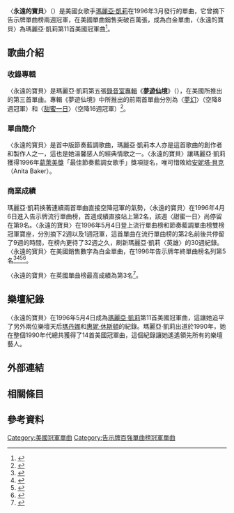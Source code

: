 {{NoteTA
|1=zh-cn:玛丽亚·凯莉; zh-tw:瑪麗亞·凱莉; zh-hk:Mariah Carey;
}}
{{Infobox single
| Name = 永遠的寶貝<br />Always Be My Baby
| Cover = 
| alt = 
| Artist = [[瑪麗亞·凱莉|瑪麗亞·凱莉]]
| Album = [[夢遊仙境_(瑪麗亞·凱莉專輯)|夢遊仙境]]
| Released = 1996年3月9日
| B-side = {{flatlist|
*"Slipping Away" 
*"Long Ago"}}
| Format = {{flatlist|
*[[CD|CD]]
*[[錄音帶|錄音帶]]}}
| Recorded = 1994年12月
| Genre = {{Flatlist|
*[[流行音樂|流行音樂]]
*[[節奏藍調|節奏藍調]]}}
| Length = 4:18
| Label = [[哥倫比亞唱片|哥倫比亞唱片]]
| Writer = {{flatlist|
*瑪麗亞·凱莉
*[[Jermaine_Dupri|Jermaine Dupri]]
*[[Manuel_Seal|Manuel Seal]]}}
| Producer = {{flatlist|
*Carey
*Dupri
*Seal}}
| Last single = "[[Open_Arms_(Journey_song)#Mariah_Carey_version|Open Arms]]"<br />(1995)
| This single = "'''Always Be My Baby'''" <br />(1996)
| Next single = "[[Forever_(Mariah_Carey_song)|Forever]]" <br />(1996)
}}
〈'''永遠的寶貝'''〉（{{lang-en|'''Always Be My Baby'''}}）是美國女歌手[[瑪麗亞·凱莉|瑪麗亞·凱莉]]在1996年3月發行的單曲，它曾摘下告示牌單曲榜兩週冠軍，在美國單曲銷售突破百萬張，成為白金單曲，〈永遠的寶貝〉為瑪麗亞·凱莉第11首美國冠軍曲<ref>{{Cite web |url=http://www.riaa.com/goldandplatinumdata.php?content_selector=gold-platinum-searchable-database |title=美國RIAA官網瑪麗亞·凱莉單曲銷售成績 |accessdate=2015-05-11 |archive-date=2016-01-03 |archive-url=https://web.archive.org/web/20160103185214/http://www.riaa.com/goldandplatinumdata.php?content_selector=gold-platinum-searchable-database |dead-url=no }}</ref>。
==歌曲介紹==
===收錄專輯===
〈永遠的寶貝〉是瑪麗亞·凱莉第五張[[錄音室專輯|錄音室專輯]]《'''[[夢遊仙境_(瑪麗亞·凱莉專輯)|夢遊仙境]]'''》（{{lang-en|'''Daydream'''}}），在美國所推出的第三首單曲。專輯《夢遊仙境》中所推出的前兩首單曲分別為〈[[Fantasy_(瑪麗亞·凱莉歌曲)|夢幻]]〉（空降8週冠軍）和〈[[One_Sweet_Day|甜蜜一日]]〉（空降16週冠軍）<ref>{{Cite web |url=http://www.billboard.com/artist/309388/mariah-carey/chart?page=2&f=379 |title=美國告示牌瑪麗亞·凱莉單曲榜成績 |access-date=2015-05-11 |archive-date=2015-06-01 |archive-url=https://web.archive.org/web/20150601011614/http://www.billboard.com/artist/309388/mariah-carey/chart?page=2&f=379 |dead-url=no }}</ref>。
===單曲簡介===
〈永遠的寶貝〉是首中版節奏藍調歌曲，瑪麗亞·凱莉本人亦是這首歌曲的創作者和製作人之一，這也是她溫馨感人的經典情歌之一。〈永遠的寶貝〉讓瑪麗亞·凱莉獲得1996年[[葛萊美獎|葛萊美獎]]「最佳節奏藍調女歌手」獎項提名，唯可惜敗給[[安妮塔·貝克|安妮塔·貝克]]（Anita Baker）。
===商業成績===
瑪麗亞·凱莉挾著連續兩首單曲直接空降冠軍的氣勢，〈永遠的寶貝〉在1996年4月6日進入告示牌流行單曲榜，首週成績直接站上第2名，該週〈甜蜜一日〉尚停留在第9名。〈永遠的寶貝〉在1996年5月4日登上流行單曲榜和節奏藍調單曲榜雙榜冠軍寶座，分別摘下2週以及1週冠軍，這首單曲在流行單曲榜的第2名前後共停留了9週的時間，在榜內更待了32週之久，刷新瑪麗亞·凱莉〈英雄〉的30週紀錄。〈永遠的寶貝〉在美國銷售數字為白金單曲，在1996年告示牌年終單曲榜名列第5名<ref>{{Cite web |url=http://www.billboard.com/charts/hot-100/1996-04-06 |title=1996-04-06告示牌單曲榜 |access-date=2015-05-11 |archive-date=2020-10-21 |archive-url=https://web.archive.org/web/20201021104914/https://www.billboard.com/charts/hot-100/1996-04-06 |dead-url=no }}</ref><ref>{{Cite web |url=http://www.billboard.com/charts/hot-100/1996-05-04 |title=1996-05-04告示牌單曲榜 |access-date=2015-05-11 |archive-date=2020-12-03 |archive-url=https://web.archive.org/web/20201203141528/https://www.billboard.com/charts/hot-100/1996-05-04 |dead-url=no }}</ref><ref>{{Cite web |url=http://www.billboard.com/charts/r-b-hip-hop-songs/1996-05-04 |title=1996-05-04告示牌節奏藍調單曲榜 |access-date=2015-05-11 |archive-date=2019-12-02 |archive-url=https://web.archive.org/web/20191202103122/https://www.billboard.com/charts/r-b-hip-hop-songs/1996-05-04 |dead-url=no }}</ref><ref>{{Cite web |url=http://www.billboard.com/artist/309388/mariah-carey/chart?page=3&f=367 |title=美國告示牌瑪麗亞·凱莉節奏藍調單曲榜成績 |access-date=2015-05-11 |archive-date=2015-10-03 |archive-url=https://web.archive.org/web/20151003222027/http://www.billboard.com/artist/309388/mariah-carey/chart?page=3&f=367 |dead-url=no }}</ref>。

〈永遠的寶貝〉在英國單曲榜最高成績為第3名<ref>{{Cite web |url=http://www.officialcharts.com/artist/25943/MARIAH-CAREY/ |title=英國排行榜瑪麗亞·凱莉單曲榜成績 |accessdate=2015-05-11 |archive-date=2020-01-18 |archive-url=https://web.archive.org/web/20200118035532/https://www.officialcharts.com/artist/25943/mariah-carey/ |dead-url=no }}</ref>。
==樂壇紀錄==
〈永遠的寶貝〉在1996年5月4日成為[[瑪麗亞·凱莉|瑪麗亞·凱莉]]第11首美國冠軍曲，這讓她追平了另外兩位樂壇天后[[瑪丹娜|瑪丹娜]]和[[惠妮·休斯頓|惠妮·休斯頓]]的紀錄。瑪麗亞·凱莉出道於1990年，她在整個1990年代總共獲得了14首美國冠軍曲，這個紀錄讓她遙遙領先所有的樂壇藝人。

==外部連結==
{{Mariah Carey songs}}
==相關條目==
{{main|玛丽亚·凯莉乐坛记录}}
{{main|玛丽亚·凯莉得奖列表}}
==參考資料==
{{reflist|3}}
{{DEFAULTSORT: Always Be My Baby}}
[[Category:美國冠軍單曲|Category:美國冠軍單曲]]
[[Category:告示牌百強單曲榜冠軍單曲|Category:告示牌百強單曲榜冠軍單曲]]